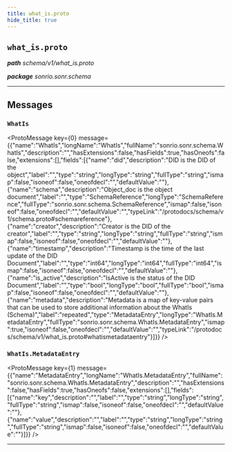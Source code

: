 ```yaml
---
title: what_is.proto
hide_title: true
---
```



## `what_is.proto`
_**path** schema/v1/what_is.proto_

_**package** sonrio.sonr.schema_



---

## Messages


### `WhatIs`
<ProtoMessage key={0} message={{"name":"WhatIs","longName":"WhatIs","fullName":"sonrio.sonr.schema.WhatIs","description":"","hasExtensions":false,"hasFields":true,"hasOneofs":false,"extensions":[],"fields":[{"name":"did","description":"DID is the DID of the object","label":"","type":"string","longType":"string","fullType":"string","ismap":false,"isoneof":false,"oneofdecl":"","defaultValue":""},{"name":"schema","description":"Object_doc is the object document","label":"","type":"SchemaReference","longType":"SchemaReference","fullType":"sonrio.sonr.schema.SchemaReference","ismap":false,"isoneof":false,"oneofdecl":"","defaultValue":"","typeLink":"/protodocs/schema/v1/schema.proto#schemareference"},{"name":"creator","description":"Creator is the DID of the creator","label":"","type":"string","longType":"string","fullType":"string","ismap":false,"isoneof":false,"oneofdecl":"","defaultValue":""},{"name":"timestamp","description":"Timestamp is the time of the last update of the DID Document","label":"","type":"int64","longType":"int64","fullType":"int64","ismap":false,"isoneof":false,"oneofdecl":"","defaultValue":""},{"name":"is_active","description":"IsActive is the status of the DID Document","label":"","type":"bool","longType":"bool","fullType":"bool","ismap":false,"isoneof":false,"oneofdecl":"","defaultValue":""},{"name":"metadata","description":"Metadata is a map of key-value pairs that can be used to store additional information about the WhatIs (Schema)","label":"repeated","type":"MetadataEntry","longType":"WhatIs.MetadataEntry","fullType":"sonrio.sonr.schema.WhatIs.MetadataEntry","ismap":true,"isoneof":false,"oneofdecl":"","defaultValue":"","typeLink":"/protodocs/schema/v1/what_is.proto#whatismetadataentry"}]}} />


### `WhatIs.MetadataEntry`
<ProtoMessage key={1} message={{"name":"MetadataEntry","longName":"WhatIs.MetadataEntry","fullName":"sonrio.sonr.schema.WhatIs.MetadataEntry","description":"","hasExtensions":false,"hasFields":true,"hasOneofs":false,"extensions":[],"fields":[{"name":"key","description":"","label":"","type":"string","longType":"string","fullType":"string","ismap":false,"isoneof":false,"oneofdecl":"","defaultValue":""},{"name":"value","description":"","label":"","type":"string","longType":"string","fullType":"string","ismap":false,"isoneof":false,"oneofdecl":"","defaultValue":""}]}} />

---


  
